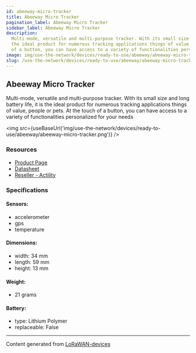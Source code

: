 ```yaml
---
id: abeeway-micro-tracker
title: Abeeway Micro Tracker
pagination_label: Abeeway Micro Tracker
sidebar_label: Abeeway Micro Tracker
description:
  Multi-mode, versatile and multi-purpose tracker. With its small size and long battery life, it is
  the ideal product for numerous tracking applications things of value, people or pets. At the touch
  of a button, you can have access to a variety of functionalities personalized for your needs
image: img/use-the-network/devices/ready-to-use/abeeway/abeeway-micro-tracker.png
slug: /use-the-network/devices/ready-to-use/abeeway/abeeway-micro-tracker
---
```



## Abeeway Micro Tracker

Multi-mode, versatile and multi-purpose tracker. With its small size and long battery life, it is
the ideal product for numerous tracking applications things of value, people or pets. At the touch
of a button, you can have access to a variety of functionalities personalized for your needs

<img
  src={useBaseUrl('img/use-the-network/devices/ready-to-use/abeeway/abeeway-micro-tracker.png')}
/>

### Resources

- [Product Page](https://www.abeeway.com/micro-tracker/)
- [Datasheet](https://www.abeeway.com/wp-content/uploads/2020/10/20200825_Abeeway_Products_Micro_17.pdf)
- [Reseller - Actility](https://market.thingpark.com/abeeway-microtracker-abw00200-eu868.html?___store=default)

### Specifications

#### Sensors:

- accelerometer
- gps
- temperature

#### Dimensions:

- width: 34 mm
- length: 59 mm
- height: 13 mm

#### Weight:

- 21 grams

#### Battery:

- type: Lithium Polymer
- replaceable: False

---

Content generated from [LoRaWAN-devices](https://github.com/TheThingsNetwork/lorawan-devices)
